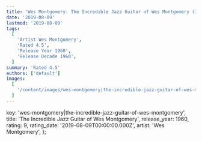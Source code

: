 ```yaml
---
title: 'Wes Montgomery: The Incredible Jazz Guitar of Wes Montgomery (1960)'
date: '2019-08-09'
lastmod: '2019-08-09'
tags:
  [
    'Artist Wes Montgomery',
    'Rated 4.5',
    'Release Year 1960',
    'Release Decade 1960',
  ]
summary: 'Rated 4.5'
authors: ['default']
images:
  [
    '/content/images/wes-montgomery|the-incredible-jazz-guitar-of-wes-montgomery.jpg',
  ]
---
```


  key: 'wes-montgomery|the-incredible-jazz-guitar-of-wes-montgomery',
  title: 'The Incredible Jazz Guitar of Wes Montgomery',
  release_year: 1960,
  rating: 9,
  rating_date: '2019-08-09T00:00:00.000Z',
  artist: 'Wes Montgomery',
};

<MusicRating data={data} />
